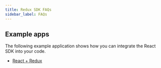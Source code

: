 ```yaml
---
title: Redux SDK FAQs
sidebar_label: FAQs
---
```


## Example apps

The following example application shows how you can integrate the React SDK into your code.

* [React + Redux](https://github.com/splitio/react-redux-sdk-examples)